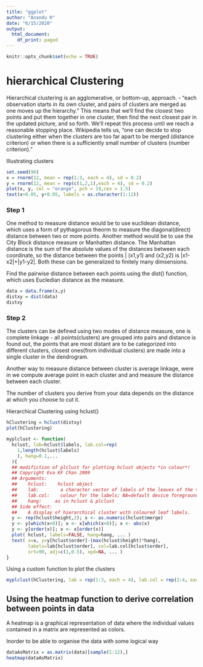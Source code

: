 ```yaml
---
title: "ggplot"
author: "Anandu R"
date: "6/15/2020"
output:
  html_document:
    df_print: paged
---
```

  
  ```r
knitr::opts_chunk$set(echo = TRUE)
```

# hierarchical Clustering 

Hierarchical clustering is an agglomerative, or bottom-up, approach. -    "each 
observation starts in its own cluster, and pairs of clusters are merged as one
moves up the hierarchy." This means that we'll find the closest two points and
put them together in one cluster, then find the next closest pair in the updated
picture, and so forth. We'll repeat this process until we reach a reasonable 
stopping place. Wikipedia tells us, "one can decide to stop clustering either
when the clusters are too far apart to be merged (distance criterion) or when
there is a sufficiently small number of clusters (number criterion)."


Illustrating clusters 

```r
set.seed(96)
x = rnorm(12, mean = rep(1:3, each = 4), sd = 0.2)
y = rnorm(12, mean = rep(c(1,2,1),each = 4), sd = 0.2)
plot(x, y, col = "orange", pch = 19,cex = 1.5)
text(x+0.05, y+0.05, labels = as.character(1:12))
```

### Step 1

One method to measure distance would be to use euclidean distance, which uses a 
form of pythagorous theorm to measure the diagonal(direct) distance between two
or more points. Another method would be to use the City Block distance measure 
or Manhatten distance.
The Manhattan distance is the sum of the absolute values of the distances 
between each coordinate, so the distance between the points
| (x1,y1) and (x2,y2) is |x1-x2|+|y1-y2|. Both these can be generalized to 
finitely many dimsensions.

Find the pairwise distance between each points using the dist() function, which
uses Eucledian distance as the measure. 

```r
data = data.frame(x,y)
distxy = dist(data)
distxy
```

### Step 2

The clusters can be defined using two modes of distance measure, one is complete 
linkage - all points(clusters) are grouped into pairs and distance is found out, 
the points that are most distant are to be categorized into different clusters, 
closest ones(from individual clusters) are made into a single cluster in the 
dendrogram.

Another way to measure distance between cluster is average linkage, were in we 
compute average point in each cluster and and measure the distance between each 
cluster.

The number of clusters you derive from your data depends on the distance at
which you choose to cut it.

Hierarchical Clustering using hclust()

```r
hClustering = hclust(distxy)
plot(hClustering)
```

```r
myplclust <- function(
  hclust, lab=hclust$labels, lab.col=rep(
    1,length(hclust$labels)
    ), hang=0.1,...
  ){
  ## modifiction of plclust for plotting hclust objects *in colour*!
  ## Copyright Eva KF Chan 2009
  ## Arguments:
  ##    hclust:    hclust object
  ##    lab:        a character vector of labels of the leaves of the tree
  ##    lab.col:    colour for the labels; NA=default device foreground colour
  ##    hang:     as in hclust & plclust
  ## Side effect:
  ##    A display of hierarchical cluster with coloured leaf labels.
  y <- rep(hclust$height,2); x <- as.numeric(hclust$merge)
  y <- y[which(x<0)]; x <- x[which(x<0)]; x <- abs(x)
  y <- y[order(x)]; x <- x[order(x)]
  plot( hclust, labels=FALSE, hang=hang, ... )
  text( x=x, y=y[hclust$order]-(max(hclust$height)*hang),
        labels=lab[hclust$order], col=lab.col[hclust$order], 
        srt=90, adj=c(1,0.5), xpd=NA, ... )
}
```

Using a custom function to plot the clusters 

```r
myplclust(hClustering, lab = rep(1:3, each = 4), lab.col = rep(2:4, each = 4))
```

## Using the heatmap function to derive correlation between points in data 

A heatmap is a graphical representation of data where the individual values 
contained in a matrix are represented as colors.

Inorder to be able to organise the data with some logical way 
```r
dataAsMatrix = as.matrix(data)[sample(1:12),]
heatmap(dataAsMatrix)
```

